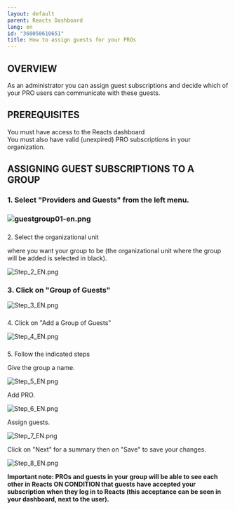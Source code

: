 ```yaml
---
layout: default
parent: Reacts Dashboard
lang: en
id: "360050610651"
title: How to assign guests for your PROs
---
```

OVERVIEW
--------

As an administrator you can assign guest subscriptions and decide which of your PRO users can communicate with these guests.

PREREQUISITES
-------------

You must have access to the Reacts dashboard  
You must also have valid (unexpired) PRO subscriptions in your organization.

ASSIGNING GUEST SUBSCRIPTIONS TO A GROUP
----------------------------------------

### 1\. Select "Providers and Guests" from the left menu.

### ![guestgroup01-en.png](@assets/attachments/guestgroup01-en.png)

###   
2\. Select the organizational unit

where you want your group to be (the organizational unit where the group will be added is selected in black).

![Step_2_EN.png](@assets/attachments/Step_2_EN.png)

### 3\. Click on "Group of Guests"  
![Step_3_EN.png](@assets/attachments/Step_3_EN.png)

###   
4\. Click on "Add a Group of Guests"

![Step_4_EN.png](@assets/attachments/Step_4_EN.png)

###   
5\. Follow the indicated steps

Give the group a name.

![Step_5_EN.png](@assets/attachments/Step_5_EN.png)

  
Add PRO.

![Step_6_EN.png](@assets/attachments/Step_6_EN.png)

  
Assign guests.

![Step_7_EN.png](@assets/attachments/Step_7_EN.png)

  
Click on "Next" for a summary then on "Save" to save your changes.

![Step_8_EN.png](@assets/attachments/Step_8_EN.png)

**Important note: PROs and guests in your group will be able to see each other in Reacts ON CONDITION that guests have accepted your subscription when they log in to Reacts (this acceptance can be seen in your dashboard, next to the user).**


